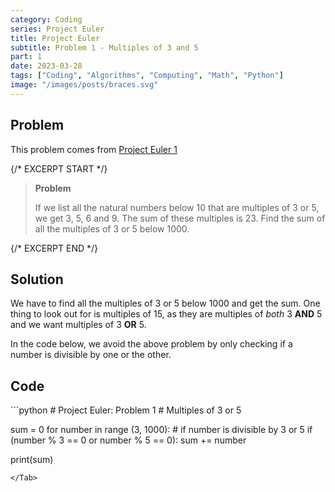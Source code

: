 ```yaml
---
category: Coding
series: Project Euler
title: Project Euler
subtitle: Problem 1 - Multiples of 3 and 5
part: 1
date: 2023-03-28
tags: ["Coding", "Algorithms", "Computing", "Math", "Python"]
image: "/images/posts/braces.svg"
---
```


## Problem

This problem comes from [Project Euler 1](https://projecteuler.net/problem=1)

{/* EXCERPT START */}
> **Problem**
>
> If we list all the natural numbers below 10 that are multiples of 3 or 5, we get 3, 5, 6 and 9. The sum of these multiples is 23. Find the sum of all the multiples of 3 or 5 below 1000.
> 
{/* EXCERPT END */}

## Solution

We have to find all the multiples of 3 or 5 below 1000 and get the sum. One thing to look out for is multiples of 15, as they are multiples of _both_ 3 **AND** 5 and we want multiples of 3 **OR** 5.

In the code below, we avoid the above problem by only checking if a number is divisible by one or the other.

## Code

<Tab url="https://github.com/zlaast/Project-Euler/blob/main/Problems%20%5B1-100)/problem01.py" name="problem01.py" checked="checked">
```python
# Project Euler: Problem 1
# Multiples of 3 or 5

sum = 0
for number in range (3, 1000): # if number is divisible by 3 or 5
if (number % 3 == 0 or number % 5 == 0):
sum += number

print(sum)

```
</Tab>
